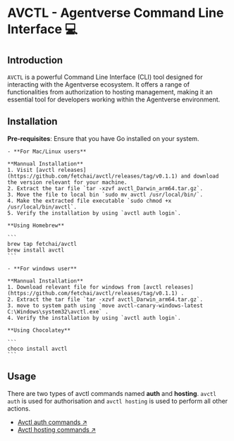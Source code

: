 
# AVCTL - Agentverse Command Line Interface 💻

## Introduction

`AVCTL` is a powerful Command Line Interface (CLI) tool designed for interacting with the Agentverse ecosystem. It offers a range of functionalities from authorization to hosting management, making it an essential tool for developers working within the Agentverse environment.

## Installation

**Pre-requisites**: Ensure that you have Go installed on your system.

    - **For Mac/Linux users**
    
    **Mannual Installation**
    1. Visit [avctl releases](https://github.com/fetchai/avctl/releases/tag/v0.1.1) and download the version relevant for your machine.
    2. Extract the tar file `tar -xzvf avctl_Darwin_arm64.tar.gz`.
    3. Move the file to local bin `sudo mv avctl /usr/local/bin/`.
    4. Make the extracted file executable `sudo chmod +x /usr/local/bin/avctl`.
    5. Verify the installation by using `avctl auth login`.

    **Using Homebrew**

    ```
    brew tap fetchai/avctl
    brew install avctl
    ```

    - **For windows user**

    **Mannual Installation**
    1. Download relevant file for windows from [avctl releases](https://github.com/fetchai/avctl/releases/tag/v0.1.1) .
    2. Extract the tar file `tar -xzvf avctl_Darwin_arm64.tar.gz`.
    3. move to system path using `move avctl-canary-windows-latest C:\Windows\system32\avctl.exe` .
    4. Verify the installation by using `avctl auth login`.

    **Using Chocolatey**
    
    ```
    choco install avctl
    ```


## Usage

There are two types of avctl commands named **auth** and **hosting**. `avctl auth` is used for authorisation and `avctl hosting` is used to perform all other actions.

- [Avctl auth commands ↗️](/guides/avctl/avctl-auth)
- [Avctl hosting commands ↗️](/guides/avctl/avctl-hosting)

